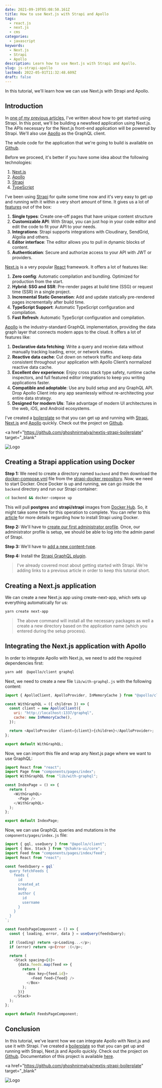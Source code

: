 ```yaml
---
date: 2021-09-19T05:08:50.161Z
title: How to use Next.js with Strapi and Apollo
tags:
  - react.js
  - next.js
  - cms
categories:
  - javascript
keywords:
  - Next.js
  - Strapi
  - Apollo
description: Learn how to use Next.js with Strapi and Apollo.
slug: js-strapi-apollo
lastmod: 2022-05-01T11:32:48.609Z
draft: false
---
```


In this tutorial, we'll learn how we can use Next.js with Strapi and Apollo.

## Introduction

In [one of my previous articles](/articles/automate-backend-stuffs-strapi-docker), I've written about how to get started using Strapi. In this post, we'll be building a newsfeed application using Next.js. The APIs necessary for the Next.js front-end application will be powered by Strapi. We'll also use [Apollo](https://www.apollographql.com/) as the GraphQL client.

The whole code for the application that we're going to build is available on [Github](https://github.com/ghoshnirmalya/nextjs-strapi-boilerplate).

Before we proceed, it's better if you have some idea about the following technologies:

1. [Next.js](https://nextjs.org/)
2. [Apollo](https://www.apollographql.com/)
3. [Strapi](http://strapi.io/)
4. [TypeScript](https://www.typescriptlang.org/)

I've been using [Strapi](http://strapi.io/) for quite some time now and it's very easy to get up and running with it within a very short amount of time. It gives us a lot of [features](https://strapi.io/features) out of the box:

1. **Single types**: Create one-off pages that have unique content structure
2. **Customizable API**: With Strapi, you can just hop in your code editor and edit the code to fit your API to your needs.
3. **Integrations**: Strapi supports integrations with Cloudinary, SendGrid, Algolia and others.
4. **Editor interface**: The editor allows you to pull in dynamic blocks of content.
5. **Authentication**: Secure and authorize access to your API with JWT or providers.

[Next.js](https://nextjs.org/) is a very popular [React](https://reactjs.org/) framework. It offers a lot of features like:

1. **Zero config**: Automatic compilation and bundling. Optimized for production from the start.
2. **Hybrid: SSG and SSR**: Pre-render pages at build time (SSG) or request time (SSR) in a single project.
3. **Incremental Static Generation**: Add and update statically pre-rendered pages incrementally after build time.
4. **TypeScript Support**: Automatic TypeScript configuration and compilation.
5. **Fast Refresh**: Automatic TypeScript configuration and compilation.

[Apollo](https://www.apollographql.com/) is the industry-standard GraphQL implementation, providing the data graph layer that connects modern apps to the cloud. It offers a lot of features like:

1. **Declarative data fetching**: Write a query and receive data without manually tracking loading, error, or network states.
2. **Reactive data cache**: Cut down on network traffic and keep data consistent throughout your application with Apollo Client’s normalized reactive data cache.
3. **Excellent dev experience**: Enjoy cross stack type safety, runtime cache inspectors, and full featured editor integrations to keep you writing applications faster.
4. **Compatible and adoptable**: Use any build setup and any GraphQL API. Drop Apollo Client into any app seamlessly without re-architecting your entire data strategy.
5. **Designed for modern UIs**: Take advantage of modern UI architectures in the web, iOS, and Android ecosystems.

I've created a [boilerplate](https://github.com/ghoshnirmalya/nextjs-strapi-boilerplate) so that you can get up and running with [Strapi](http://strapi.io/), [Next.js](https://nextjs.org/) and [Apollo](https://www.apollographql.com/) quickly. Check out the project on [Github](https://github.com/ghoshnirmalya/nextjs-strapi-boilerplate).

<a
  href="https://github.com/ghoshnirmalya/nextjs-strapi-boilerplate"
  target="_blank"
>
  <img
    src="https://user-images.githubusercontent.com/6391763/90599044-ca070300-e211-11ea-8b8a-89354dd30bd5.png"
    alt="Logo"
  />
</a>

## Creating a Strapi application using Docker

**Step 1:** We need to create a directory named `backend` and then download the [docker-compose.yml](https://github.com/strapi/strapi-docker/blob/master/examples/postgresql/docker-compose.yml) file from the [strapi-docker repository](https://github.com/strapi/strapi-docker). Now, we need to start Docker. Once Docker is up and running, we can go inside the `backend` directory and run our Strapi container:

```bash
cd backend && docker-compose up
```

This will pull **postgres** and **strapi/strapi** images from [Docker Hub](https://hub.docker.com/). So, it might take some time for this operation to complete. You can refer to this [article](/articles/automate-backend-stuffs-strapi-docker) for more details regarding how to install Strapi using Docker.

**Step 2:** We'll have to [create our first administrator profile](/articles/automate-backend-stuffs-strapi-docker). Once, our administrator profile is setup, we should be able to log into the admin panel of Strapi.

**Step 3:** We'll have to [add a new content-type](/articles/automate-backend-stuffs-strapi-docker).

**Step 4:** Install the [Strapi GraphQL plugin](https://strapi.io/documentation/3.0.0-beta.x/plugins/graphql.html).

> I've already covered most about getting started with Strapi. We're adding links to a previous article in order to keep this tutorial short.

## Creating a Next.js application

We can create a new Next.js app using create-next-app, which sets up everything automatically for us:

```bash
yarn create next-app
```

> The above command will install all the necessary packages as well a create a new directory based on the application name (which you entered during the setup process).

## Integrating the Next.js application with Apollo

In order to integrate Apollo with Next.js, we need to add the required dependencies first:

```bash
yarn add  @apollo/client graphql
```

Next, we need to create a new file `lib/with-graphql.js` with the following content:

```js:lib/with-graphql.js
import { ApolloClient, ApolloProvider, InMemoryCache } from "@apollo/client";

const WithGraphQL = ({ children }) => {
  const client = new ApolloClient({
    uri: "http://localhost:1337/graphql",
    cache: new InMemoryCache(),
  });

  return <ApolloProvider client={client}>{children}</ApolloProvider>;
};

export default WithGraphQL;
```

Now, we can import this file and wrap any Next.js page where we want to use GraphQL:

```js:pages/index.js
import React from "react";
import Page from "components/pages/index";
import WithGraphQL from "lib/with-graphql";

const IndexPage = () => {
  return (
    <WithGraphQL>
      <Page />
    </WithGraphQL>
  );
};

export default IndexPage;
```

Now, we can use GraphQL queries and mutations in the `components/pages/index.js` file:

```js:components/pages/index.js
import { gql, useQuery } from "@apollo/client";
import { Box, Stack } from "@chakra-ui/core";
import Feed from "components/pages/index/feed";
import React from "react";

const feedsQuery = gql`
  query fetchFeeds {
    feeds {
      id
      created_at
      body
      author {
        id
        username
      }
    }
  }
`;

const FeedsPageComponent = () => {
  const { loading, error, data } = useQuery(feedsQuery);

  if (loading) return <p>Loading...</p>;
  if (error) return <p>Error :(</p>;

  return (
    <Stack spacing={8}>
      {data.feeds.map(feed => {
        return (
          <Box key={feed.id}>
            <Feed feed={feed} />
          </Box>
        );
      })}
    </Stack>
  );
};

export default FeedsPageComponent;
```

## Conclusion

In this tutorial, we've learnt how we can integrate Apollo with Next.js and use it with Strapi. I've created a [boilerplate](https://github.com/ghoshnirmalya/nextjs-strapi-boilerplate) so that you can get up and running with Strapi, Next.js and Apollo quickly. Check out the project on [Github](https://github.com/ghoshnirmalya/nextjs-strapi-boilerplate). Documentation of this project is available [here](/guides/nextjs-strapi-boilerplate).

<a
  href="https://github.com/ghoshnirmalya/nextjs-strapi-boilerplate"
  target="_blank"
>
  <img
    src="https://user-images.githubusercontent.com/6391763/90599044-ca070300-e211-11ea-8b8a-89354dd30bd5.png"
    alt="Logo"
  />
</a>
